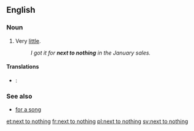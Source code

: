 ==English==

===Noun===
{{infl|en|noun|head=[[next to]] [[nothing]]}}

# {{idiomatic}} Very [[little#Determiner|little]].
#: ''I got it for '''next to nothing''' in the January sales.''

====Translations====
{{trans-top|very little}}
{{trans-mid}}
* {{ttbc|Spanish}}: {{t-|es|de balde}}
{{trans-mid}}

===See also===
* [[for a song]]

[[et:next to nothing]]
[[fr:next to nothing]]
[[pl:next to nothing]]
[[sv:next to nothing]]